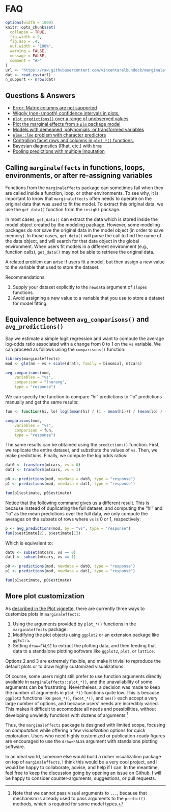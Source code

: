 
# FAQ 


```r
options(width = 1000)
knitr::opts_chunk$set(
  collapse = TRUE,
  fig.width = 9,
  fig.asp = .4,
  out.width = "100%",
  warning = FALSE,
  message = FALSE,
  comment = "#>"
)
url <- "https://raw.githubusercontent.com/vincentarelbundock/marginaleffects/main/data-raw/supported_models.csv"
dat <- read.csv(url)
n_support <- nrow(dat)
```

## Questions & Answers

* [Error: Matrix columns are not supported](https://stackoverflow.com/questions/78568706/marginaleffects-error-matrix-columns-are-not-supported)
* [Wiggly (non-smooth) confidence intervals in plots.](https://stackoverflow.com/questions/77556969/wiggly-confidence-interval-with-marginaleffectsplot-slopes/77620185#77620185)
* [`plot_predictions()` over a range of unobserved values](https://stackoverflow.com/questions/72723687/plot-cap-response-curve-for-counterfactual-data)
* [Plot the marginal effects from a `plm` package model](https://stackoverflow.com/questions/73126378/marginal-effects-plot-of-plm/73127507#73127507)
* [Models with demeaned, polynomials, or transformed variables](https://stackoverflow.com/questions/73303108/marginal-effects-for-de-meaned-polynomials-in-mixed-models/73305398#73305398)
* [`nlme::lme` problem with character predictors](https://stackoverflow.com/questions/77516330/marginaleffects-package-refuses-service-with-nlme/77517278#77517278)
* [Controlling facet rows and columns in `plot_*()` functions.](https://github.com/vincentarelbundock/marginaleffects/issues/1107)
* [Bayesian diagnostics (Rhat, etc.) with `brms`](https://stackoverflow.com/questions/78479179/diagnostic-of-marginal-effects-from-a-brms-model)
* [Pooling predictions with multiple imputation](https://stackoverflow.com/questions/77686706/how-to-pool-average-predictions-from-a-multinomial-regression-per-category-in-r/77688581#77688581)


## Calling `marginaleffects` in functions, loops, environments, or after re-assigning variables

Functions from the `marginaleffects` package can sometimes fail when they are called inside a function, loop, or other environments. To see why, it is important to know that `marginaleffects` often needs to operate on the original data that was used to fit the model. To extract this original data, we use the `get_data()` function from the `insight` package.

In most cases, `get_data()` can extract the data which is stored inside the model object created by the modeling package. However, some modeling packages do *not* save the original data in the model object (in order to save memory). In those cases, `get_data()` will parse the call to find the name of the data object, and will search for that data object in the global environment. When users fit models in a different environment (e.g., function calls), `get_data()` may not be able to retrieve the original data.

A related problem can arise if users fit a model, but then assign a new value to the variable that used to store the dataset.

Recommendations:

1. Supply your dataset explicitly to the `newdata` argument of `slopes` functions.
2. Avoid assigning a new value to a variable that you use to store a dataset for model fitting.

## Equivalence between `avg_comparisons()` and `avg_predictions()`

Say we estimate a simple logit regression and want to compute the average log-odds ratio associated with a change from 0 to 1 on the `vs` variable. We can proceed as follows using the `comparisons()` function:

```r
library(marginaleffects)
mod <- glm(am ~ vs + scale(drat), family = binomial, mtcars)

avg_comparisons(mod,
    variables = "vs",
    comparison = "lnoravg",
    type = "response")
```

We can specify the function to compare "hi" predictions to "lo" predictions manually and get the same results:


```r
fun <- function(hi, lo) log((mean(hi) / (1 - mean(hi))) / (mean(lo) / (1 - mean(lo))))

comparisons(mod,
    variables = "vs",
    comparison = fun,
    type = "response")
```

The same results can be obtained using the `predictions()` function. First, we replicate the entire dataset, and substitute the values of `vs`. Then, we make predictions. Finally, we compute the log odds ratios:

```r
dat0 <- transform(mtcars, vs = 0)
dat1 <- transform(mtcars, vs = 1)

p0 <- predictions(mod, newdata = dat0, type = "response")
p1 <- predictions(mod, newdata = dat1, type = "response")

fun(p1$estimate, p0$estimate)
```

Notice that the following command gives us a different result. This is because instead of duplicating the full dataset, and computing the "hi" and "lo" as the mean predictions over the full data, we only compute the averages on the subsets of rows where `vs` is 0 or 1, respectively:

```r
p <- avg_predictions(mod, by = "vs", type = "response")
fun(p$estimate[2], p$estimate[1])
```

Which is equivalent to:

```r
dat0 <- subset(mtcars, vs == 0)
dat1 <- subset(mtcars, vs == 1)

p0 <- predictions(mod, newdata = dat0, type = "response")
p1 <- predictions(mod, newdata = dat1, type = "response")

fun(p1$estimate, p0$estimate)
```

## More plot customization

As [described in the Plot vignette,](https://marginaleffects.com/vignette/plots.html) there are currently three ways to customize plots in `marginaleffects`:

1. Using the arguments provided by `plot_*()` functions in the `marginaleffects` package.
2. Modifying the plot objects using `ggplot2` or an extension package like `ggExtra`.
3. Setting `draw=FALSE` to extract the plotting data, and then feeding that data to a standalone plotting software like `ggplot2`, `plot`, or `lattice`.

Options 2 and 3 are extremely flexible, and make it trivial to reproduce the default plots or to draw highly customized visualizations.

Of course, some users might still prefer to use function arguments directly available in `marginaleffects::plot_*()`, and the unavailability of some arguments can be frustrating. Nevertheless, a decision was made to keep the number of arguments in `plot_*()` functions quite low. This is because `ggplot2` functions like `geom_*()`, `facet_*()`, and `aes()` each accept a very large number of options, and because users' needs are incredibly varied. This makes it difficult to accomodate all needs and possibilities, without developing unwieldy functions with dozens of arguments.^[Note that we cannot pass visual arguments to `...`, because that mechanism is already used to pass arguments to the `predict()` methods, which is required for some model types.]

Thus, the `marginaleffects` package is designed with limited scope, focusing on *computation* while offering a few *visualization* options for quick exploration. Users who need highly customized or publication-ready figures are encouraged to use the `draw=FALSE` argument with standalone plotting software.

In an ideal world, someone else would build a richer visualization package on top of `marginaleffects`. I think this would be a very cool project, and I would be happy to collaborate, advise, and help if I can. In the meantime, feel free to keep the discussion going by opening an issue on Github. I will be happy to consider counter-arguments, suggestions, or pull requests.


